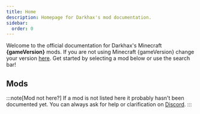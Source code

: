 ```yaml
---
title: Home
description: Homepage for Darkhax's mod documentation.
sidebar:
  order: 0
---
```



Welcome to the official documentation for Darkhax's Minecraft **{gameVersion}** mods. If you are not using Minecraft
{gameVersion} change your version [here](https://docs.darkhax.net). Get started by selecting a mod below or use the
search bar!

## Mods
:::note[Mod not here?]
If a mod is not listed here it probably hasn't been documented yet. You can always ask for help or clarification on
[Discord](https://discord.darkhax.net).
:::

<CardGrid>
    <ModCard projectId={280510} ref="/attributefix"/>
    <ModCard projectId={228525} ref="/bookshelf/intro"/>
    <ModCard projectId={250419} ref="/enchantment-descriptions"/>
    <ModCard projectId={354339} ref="/open-loader"/>
</CardGrid>